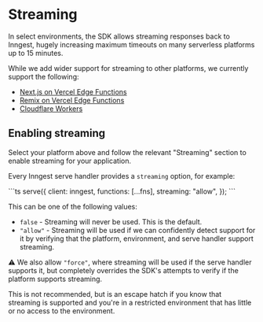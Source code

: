 
# Streaming

In select environments, the SDK allows streaming responses back to Inngest, hugely increasing maximum timeouts on many serverless platforms up to 15 minutes.

While we add wider support for streaming to other platforms, we currently support the following:

- [Next.js on Vercel Edge Functions](/docs/learn/serving-inngest-functions#framework-next-js)
- [Remix on Vercel Edge Functions](/docs/learn/serving-inngest-functions#framework-remix)
- [Cloudflare Workers](/docs/learn/serving-inngest-functions#framework-cloudflare-workers)

## Enabling streaming

Select your platform above and follow the relevant "Streaming" section to enable streaming for your application.

Every Inngest serve handler provides a `streaming` option, for example:

<CodeGroup>
```ts
serve({
  client: inngest,
  functions: [...fns],
  streaming: "allow",
});
```
</CodeGroup>

This can be one of the following values:

- `false` - Streaming will never be used. This is the default.
- `"allow"` - Streaming will be used if we can confidently detect support for it by verifying that the platform, environment, and serve handler support streaming.

<Callout>

⚠️ We also allow `"force"`, where streaming will be used if the serve handler supports it, but completely overrides the SDK's attempts to verify if the platform supports streaming.

This is not recommended, but is an escape hatch if you know that streaming is supported and you're in a restricted environment that has little or no access to the environment.

</Callout>
